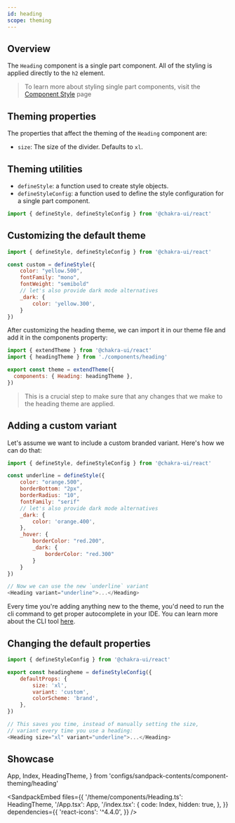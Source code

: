 ```yaml
---
id: heading
scope: theming
---
```


## Overview

The `Heading` component is a single part component. All of the styling is
applied directly to the `h2` element.

> To learn more about styling single part components, visit the
> [Component Style](/docs/styled-system/component-style#styling-single-part-components)
> page

## Theming properties

The properties that affect the theming of the `Heading` component are:

- `size`: The size of the divider. Defaults to `xl`.

## Theming utilities

- `defineStyle`: a function used to create style objects.
- `defineStyleConfig`: a function used to define the style configuration for a
  single part component.

```js
import { defineStyle, defineStyleConfig } from '@chakra-ui/react'
```

## Customizing the default theme

```js
import { defineStyle, defineStyleConfig } from '@chakra-ui/react'

const custom = defineStyle({
    color: "yellow.500",
    fontFamily: "mono",
    fontWeight: "semibold"
    // let's also provide dark mode alternatives
    _dark: {
        color: 'yellow.300',
    }
})
```

After customizing the heading theme, we can import it in our theme file and add
it in the components property:

```js
import { extendTheme } from '@chakra-ui/react'
import { headingTheme } from './components/heading'

export const theme = extendTheme({
  components: { Heading: headingTheme },
})
```

> This is a crucial step to make sure that any changes that we make to the
> heading theme are applied.

## Adding a custom variant

Let's assume we want to include a custom branded variant. Here's how we can do
that:

```js
import { defineStyle, defineStyleConfig } from '@chakra-ui/react'

const underline = defineStyle({
    color: "orange.500",
    borderBottom: "2px",
    borderRadius: "10",
    fontFamily: "serif"
    // let's also provide dark mode alternatives
    _dark: {
        color: 'orange.400',
    },
    _hover: {
        borderColor: "red.200",
        _dark: {
            borderColor: "red.300"
        }
    }
})

// Now we can use the new `underline` variant
<Heading variant="underline">...</Heading>
```

Every time you're adding anything new to the theme, you'd need to run the cli
command to get proper autocomplete in your IDE. You can learn more about the CLI
tool [here](/docs/styled-system/cli).

## Changing the default properties

```js
import { defineStyleConfig } from '@chakra-ui/react'

export const headingheme = defineStyleConfig({
    defaultProps: {
        size: 'xl',
        variant: 'custom',
        colorScheme: 'brand',
    },
})

// This saves you time, instead of manually setting the size,
// variant every time you use a heading:
<Heading size="xl" variant="underline">...</Heading>
```

## Showcase

  App,
  Index,
  HeadingTheme,
} from 'configs/sandpack-contents/component-theming/heading'

<SandpackEmbed
  files={{
    '/theme/components/Heading.ts': HeadingTheme,
    '/App.tsx': App,
    '/index.tsx': {
      code: Index,
      hidden: true,
    },
  }}
  dependencies={{
    'react-icons': '^4.4.0',
  }}
/>

